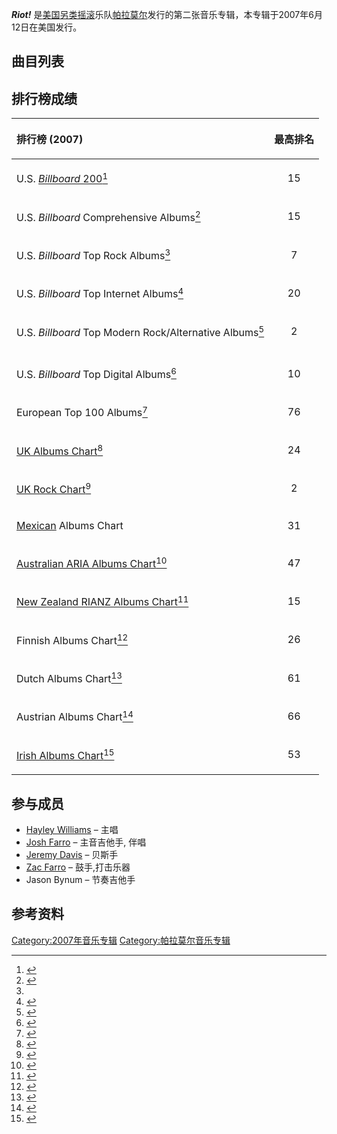 {{Infobox Album <!-- See Wikipedia:WikiProject_Albums -->
| Name          = Riot!
| Type          = Studio
| Artist        = [[帕拉莫尔|帕拉莫尔]]
| Cover		= Riot.jpg
| Released      = 2007年6月12日
| Recorded      = 2007年一月至四月,于[[新泽西|新泽西]]
| Genre         = [[另类摇滚|另类摇滚]]
| Length        = 38:58
| Label         = [[Fueled_by_Ramen|Fueled by Ramen]]
| Producer      = [[David_Bendeth|David Bendeth]], [[John_Janick|John Janick]]
| Reviews       =
* [[AbsolutePunk|AbsolutePunk]] (71%)<ref name="apunk">{{cite web|url=http://www.absolutepunk.net/showthread.php?t=240857|title=Paramore - Riot!|publisher=[[AbsolutePunk|AbsolutePunk]]|last=Tate|first=Jason|accessdate=2009-10-15|archive-date=2012-10-21|archive-url=https://archive.is/20121021233902/http://www.absolutepunk.net/showthread.php?t=240857|dead-url=no}}</ref>
* [[Allmusic|Allmusic]] {{Rating|4|5}}<ref name="allmusic">{{cite web|url=http://www.allmusic.com/album/riot-r1069893|title=Riot! > Ocerview|publisher=[[Allmusic|Allmusic]]|last=Lymangrover|first=Jason|accessdate=2009-10-15|archive-date=2010-10-17|archive-url=https://web.archive.org/web/20101017052236/http://www.allmusic.com/album/riot-r1069893|dead-url=no}}</ref>
* ''[[Alternative_Press|Alternative Press]]'' (3/5)<ref name="apress">{{cite web|url=http://altpress.net/index.cfm?tbl=reviews&sub=&urlPath=783&print=true|title=Not quite ready for the majors. - Paramore - Riot!|work=[[Alternative_Press|Alternative Press]]|last=Heisel|first=Scott|accessdate=2009-10-15}}{{dead link|date=2017年11月 |bot=InternetArchiveBot |fix-attempted=yes }}</ref>
* [[Drowned_in_Sound|Drowned in Sound]] (4/10)<ref name="dis">{{cite web|url=http://drownedinsound.com/releases/10271/reviews/2133465-|title=Review / Paramore: Riot!|publisher=[[Drowned_in_Sound|Drowned in Sound]]|last=Dobson|first=Gareth|accessdate=2009-10-15|archive-date=2013-03-21|archive-url=https://www.webcitation.org/6FI6E8JDF?url=http://drownedinsound.com/releases/10271/reviews/2133465-|dead-url=no}}</ref>
* ''[[Kerrang!|Kerrang!]]'' {{Rating|3|5}}
* ''[[NME|NME]]'' (5/10)<ref name="nme">{{cite web|url=http://www.nme.com/reviews/paramore/8707|title=Paramore: RIOT!|work=[[NME|NME]]|last=Elan|first=Priya|accessdate=2009-10-15|archive-date=2013-03-21|archive-url=https://www.webcitation.org/6FI6FrPZk?url=http://www.nme.com/reviews/paramore/8707|dead-url=no}}</ref>
* ''[[Spin_(雜誌)|Spin]]'' {{Rating|3.5|5}}<ref name="">{{cite web|url=http://www.spin.com/reviews/2007/07/0707_paramore/|title=Paramore, 'Riot!' - Fierce Benatar heir leads enterprising pop punkers.|work=[[Spin_(雜誌)|Spin]]|last=Kelley|first=Trevor|accessdate=2009-10-15|archive-date=2013-03-21|archive-url=https://www.webcitation.org/6FI6JGNoA?url=http://www.spin.com/reviews/2007/07/0707_paramore|dead-url=no}}</ref>
* [[Stylus_Magazine|Stylus Magazine]] (B+)<ref name="stylus">{{cite web |url=http://www.stylusmagazine.com/reviews/paramore/riot.htm |title=Paramore - Riot! |publisher=[[Stylus_Magazine|Stylus Magazine]] |last=Bradley |first=Jonathan |accessdate=2009-10-15 |deadurl=yes |archiveurl=https://web.archive.org/web/20090724141528/http://stylusmagazine.com/reviews/paramore/riot.htm |archivedate=2009-07-24 }}</ref>
| Last album    = ''[[The_Summer_Tic_EP|The Summer Tic EP]]''<br />(2006)
| This album    = '''''Riot!'''''<br />(2007)
| Next album    =''[[Live_in_the_UK_2008|Live in the UK 2008]]''<br />(2008)
{{Singles
|Name = Riot!
|Type = studio
|single 1 = [[Misery_Business|Misery Business]]
|single 1 date = 2007年6月18日
|single 2 = [[Hallelujah_(Paramore_song)|Hallelujah]]
|single 2 date = 20079月18日 <small>(英国和爱尔兰)</small>
|single 3 = [[crushcrushcrush|crushcrushcrush]]
|single 3 date = 20081月15日
|single 4 = [[That's_What_You_Get|That's What You Get]]
|single 4 date = 20083月24日
}}
}}

'''''Riot!''''' 是[[美国|美国]][[另类摇滚|另类摇滚]]乐队[[帕拉莫尔|帕拉莫尔]]发行的第二张音乐专辑，本专辑于2007年6月12日在美国发行。

==曲目列表==
{{tracklist  
| all_writing = [[帕拉莫尔|帕拉莫尔]]
| headline =    
| title1 = For a Pessimist, I'm Pretty Optimistic
| length1 = 3:50
| title2 = [[That's_What_You_Get|That's What You Get]]
| length2 = 3:43
| title3 = [[Hallelujah_(Paramore_song)|Hallelujah]]
| length3 = 3:23
| title4 = [[Misery_Business|Misery Business]]
| length4 = 3:31 
| title5 = When It Rains
| length5 = 3:35   
| title6 = Let the Flames Begin
| length6 = 3:18   
| title7 = Miracle
| length7 = 3:31   
| title8 = [[crushcrushcrush|crushcrushcrush]]
| length8 = 3:09   
| title9 = We Are Broken
| length9 = 3:40   
| title10 = Fences
| length10 = 3:19    
| title11 = Born for This
| length11 = 4:00
}}

{{tracklist  
| all_writing =    
| headline = Special/Limited Edition MVI 
| collapsed       = yes  

| title12 = When It Rains
| note12 = demo
| length12 = 3:24
| title13 = Misery Business
| note13 = acoustic - live from Q101 Chicago 
| length13 = 3:17
| title14 = Pressure
| note14 = acoustic - live from Q101 Chicago 
| length14 = 3:01
| title15 = For a Pessimist, I'm Pretty Optimistic
| note15 = live from London
| length15 = 3:59 
| title16 = Born for This
| note16 = live from London
| length16 = 4:20   
}}

{{tracklist
| all_writing =
| headline = iTunes/Amazon.com MP3 发行曲目
| collapsed = yes

| title12 = Misery Business
| note12 = acoustic
| length12 = 3:16
}}

{{tracklist
| all_writing =
| headline = Fueled by Ramen 网络商店 发行曲目
| collapsed = yes

| title12 = Temporary
| note12 = demo
| length12 = 3:24
}} 

{{tracklist
| all_writing =
| headline = Hot Topic 发行曲目
| collapsed = yes

| title12 = Decoy
| length12 = 3:17
}} 

{{tracklist
| all_writing =
| headline = FYE 发行曲目
| collapsed = yes

| title12 = Here We Go Again
| note12 = live
| length12 = 3:23
}} 

{{tracklist
| all_writing =
| headline = Rhapsody 发行曲目
| collapsed = yes

| title12 = Misery Business
| note12 = acoustic
| length12 = 3:16
| title13 = My Hero
| note13 = Electronic Mix) (Foo Fighters cover
| length13 = 3:32
}} 

{{tracklist
| all_writing =
| headline = Best Buy and iTunes UK 发行曲目
| collapsed = yes

| title12 = Stop This Song 
| note12 = Lovesick Melody 
| length12 = 3:23
| title13 = Rewind
| note13 = demo
| length13 = 3:47
| title14 = Emergency
| note14 = live
| length14 = 4:23
}} 

{{tracklist
| all_writing =
| headline = iTunes 豪华版
| collapsed = yes

| title12 = [[Pressure_(Paramore_song)|Pressure]]
| note12 = originally appeared on ''[[All_We_Know_Is_Falling|All We Know Is Falling]]''
| length12 = 3:06
| title13 = crushcrushcrush
| note13 = music video
| length13 = 3:09
| title14 = Misery Business
| note14 = 伦敦演唱会) (录像
| length14 = 3:47
| title15 = Pressure
| note15 = 安纳海姆演唱会) (录像
| length15 = 3:45 
}}

{{tracklist
| all_writing =
| headline = B-sides
| collapsed = yes

| title1 = Sunday, Bloody Sunday
| note1 = U2 cover
| length1 = 4:18
| title2 = Decoy
| length2 = 3:17
}}

==排行榜成绩==
{| class="wikitable"
!align="left"|排行榜 (2007)
!align="center"|最高排名
|-
|align="left"|U.S. [[公告牌二百强专辑榜|''Billboard'' 200]]<ref>{{Cite web |url=http://www.billboard.com/bbcom/esearch/chart_display.jsp?cfi=305&cfgn=Albums&cfn=The+Billboard+200&ci=3090021&cdi=9593989&cid=12%2F29%2F2007 |title=公告牌二百强专辑榜 |accessdate=2009-10-23 |archive-date=2009-01-14 |archive-url=https://web.archive.org/web/20090114030817/http://www.billboard.com/bbcom/esearch/chart_display.jsp?cfi=305&cfgn=Albums&cfn=The+Billboard+200&ci=3090021&cdi=9593989&cid=12%2F29%2F2007 |dead-url=no }}</ref>
|align="center"|15
|-
|align="left"|U.S. ''Billboard'' Comprehensive Albums<ref name=autogenerated1>{{Cite web |url=http://www.billboard.com/bbcom/esearch/chart_display.jsp?cfi=292&cfgn=Albums&cfn=Billboard+Comprehensive+Albums&ci=3086558&cdi=9402796&cid=09%2F29%2F2007 |title=Comprehensive Albums |accessdate=2009-10-23 |archive-date=2009-01-14 |archive-url=https://web.archive.org/web/20090114031558/http://www.billboard.com/bbcom/esearch/chart_display.jsp?cfi=292&cfgn=Albums&cfn=Billboard+Comprehensive+Albums&ci=3086558&cdi=9402796&cid=09%2F29%2F2007 |dead-url=no }}</ref>
|align="center"|15
|-
|align="left"|U.S. ''Billboard'' Top Rock Albums<ref name=autogenerated1 />
|align="center"|7
|-
|align="left"|U.S. ''Billboard'' Top Internet Albums<ref>{{Cite web |url=http://www.billboard.com/bbcom/esearch/chart_display.jsp?cfi=327&cfgn=Albums&cfn=Top+Internet+Albums&ci=3084485&cdi=9283933&cid=06%2F30%2F2007 |title=Top Internet Albums |accessdate=2009-10-23 |archive-date=2009-01-14 |archive-url=https://web.archive.org/web/20090114030047/http://www.billboard.com/bbcom/esearch/chart_display.jsp?cfi=327&cfgn=Albums&cfn=Top+Internet+Albums&ci=3084485&cdi=9283933&cid=06%2F30%2F2007 |dead-url=no }}</ref>
|align="center"|20
|-
|align="left"|U.S. ''Billboard'' Top Modern Rock/Alternative Albums<ref>{{Cite web |url=http://www.billboard.com/bbcom/esearch/chart_display.jsp?cfi=408&cfgn=Albums&cfn=Top+Rock+Albums&ci=3085465&cdi=9340813&cid=08%2F11%2F2007 |title=Top Modern Rock/Alternative Albums |accessdate=2009-10-23 |archive-date=2009-01-14 |archive-url=https://web.archive.org/web/20090114041051/http://www.billboard.com/bbcom/esearch/chart_display.jsp?cfi=408&cfgn=Albums&cfn=Top+Rock+Albums&ci=3085465&cdi=9340813&cid=08%2F11%2F2007 |dead-url=no }}</ref>
|align="center"|2
|-
|-
|align="left"|U.S. ''Billboard'' Top Digital Albums<ref>{{Cite web |url=http://www.billboard.com/bbcom/esearch/chart_display.jsp?cfi=400&cfgn=Albums&cfn=Top+Digital+Albums&ci=3084480&cdi=9283788&cid=06%2F30%2F2007 |title=Top Digital Album |accessdate=2009-10-23 |archive-date=2009-01-14 |archive-url=https://web.archive.org/web/20090114035627/http://www.billboard.com/bbcom/esearch/chart_display.jsp?cfi=400&cfgn=Albums&cfn=Top+Digital+Albums&ci=3084480&cdi=9283788&cid=06%2F30%2F2007 |dead-url=no }}</ref>
|align="center"|10
|-
|align="left"|European Top 100 Albums<ref>{{Cite web |url=http://www.billboard.com/bbcom/esearch/chart_display.jsp?cfi=293&cfgn=Albums&cfn=European+Top+100+Albums&ci=3090656&cdi=9635765&cid=07%2F14%2F2007 |title=European Top 100 Albums |accessdate=2009-10-23 |archive-date=2009-01-14 |archive-url=https://web.archive.org/web/20090114034728/http://www.billboard.com/bbcom/esearch/chart_display.jsp?cfi=293&cfgn=Albums&cfn=European+Top+100+Albums&ci=3090656&cdi=9635765&cid=07%2F14%2F2007 |dead-url=no }}</ref>
|align="center"|76
|-
|align="left"|[[UK_Albums_Chart|UK Albums Chart]]<ref>{{Cite web |url=http://www.chartstats.com/artistinfo.php?id=11001 |title=UK Album Chart |accessdate=2012-06-29 |archive-date=2012-06-29 |archive-url=https://archive.is/20120629143410/http://www.chartstats.com/artistinfo.php?id=11001 |dead-url=no }}</ref>
|align="center"|24
|-
|align="left"|[[UK_Rock_Chart|UK Rock Chart]]<ref>{{Cite web |url=http://www.hardrockhouse.com/charts/charts.htm |title=UK Rock Chart |accessdate=2009-10-23 |archive-date=2008-05-05 |archive-url=https://web.archive.org/web/20080505083913/http://www.hardrockhouse.com/charts/charts.htm |dead-url=yes }}</ref>
|align="center"|2
|-
|align="left"|[[Asociación_Mexicana_de_Productores_de_Fonogramas_y_Videogramas|Mexican]] Albums Chart
|align="center"|31
|-
|align="left"|[[ARIA_Charts|Australian ARIA Albums Chart]]<ref>{{Cite web |url=http://pandora.nla.gov.au/pan/23790/20090220-0000/issue987.pdf |title=存档副本 |accessdate=2009-10-23 |archive-date=2016-01-25 |archive-url=https://web.archive.org/web/20160125165223/http://pandora.nla.gov.au/pan/23790/20090220-0000/issue987.pdf |dead-url=no }}</ref>
|align="center"|47
|-
|align="left"|[[Recording_Industry_Association_of_New_Zealand|New Zealand RIANZ Albums Chart]]<ref>{{Cite web |url=http://charts.org.nz/showitem.asp?interpret=Paramore&titel=Riot%21&cat=a |title=New Zealand Album Chart |accessdate=2009-10-23 |archive-date=2009-08-29 |archive-url=https://web.archive.org/web/20090829114050/http://charts.org.nz/showitem.asp?interpret=Paramore&titel=Riot%21&cat=a |dead-url=yes }}</ref>
|align="center"|15
|-
|align="left"|Finnish Albums Chart<ref>{{Cite web |url=http://finnishcharts.com/search.asp?search=Paramore&cat=a |title=Finnish Album Chart |accessdate=2009-10-23 |archive-date=2011-10-26 |archive-url=https://web.archive.org/web/20111026101904/http://finnishcharts.com/search.asp?search=Paramore&cat=a |dead-url=no }}</ref>
|align="center"|26
|-
|align="left"|Dutch Albums Chart<ref>{{Cite web |url=http://dutchcharts.nl/search.asp?search=Paramore&cat=a |title=Dutch Album Chart |accessdate=2009-10-23 |archive-date=2012-03-12 |archive-url=https://www.webcitation.org/666HRmpsr?url=http://dutchcharts.nl/search.asp?search=paramore |dead-url=no }}</ref>
|align="center"|61
|-
|align="left"|Austrian Albums Chart<ref>{{Cite web |url=http://austriancharts.at/search.asp?search=Paramore&cat=a |title=Austrian album chart |accessdate=2009-10-23 |archive-date=2009-08-29 |archive-url=https://web.archive.org/web/20090829092145/http://austriancharts.at/search.asp?search=Paramore&cat=a |dead-url=no }}</ref>
|align="center"|66
|-
|align="left"|[[Irish_Albums_Chart|Irish Albums Chart]]<ref name ="Various">{{Cite web |url=http://acharts.us/album/26550 |title=Various music charts |accessdate=2009-10-23 |archive-date=2009-01-21 |archive-url=https://web.archive.org/web/20090121014438/http://acharts.us/album/26550 |dead-url=no }}</ref>
|align="center"|53
|}

==参与成员==
*[[Hayley_Williams|Hayley Williams]] – 主唱
*[[Josh_Farro|Josh Farro]] – 主音吉他手, 伴唱
*[[Jeremy_Davis|Jeremy Davis]] – 贝斯手
*[[Zac_Farro|Zac Farro]] – 鼓手,打击乐器
*Jason Bynum – 节奏吉他手

==参考资料==
{{reflist}}
{{Paramore}}

[[Category:2007年音乐专辑|Category:2007年音乐专辑]]
[[Category:帕拉莫尔音乐专辑|Category:帕拉莫尔音乐专辑]]